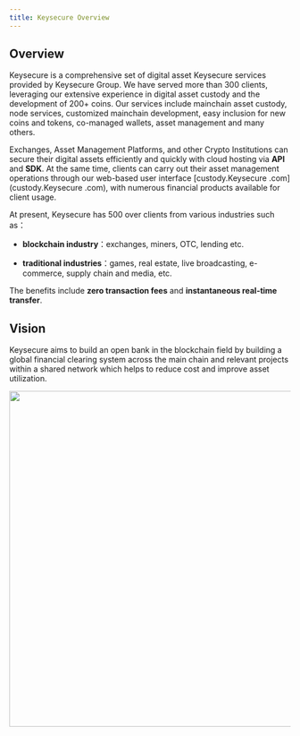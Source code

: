 ```yaml
---
title: Keysecure Overview
---
```


## Overview

Keysecure is a comprehensive set of digital asset Keysecure services provided by Keysecure Group. We have served more than 300 clients, leveraging our extensive experience in digital asset custody and the development of 200+ coins. Our services include mainchain asset custody, node services, customized mainchain development, easy inclusion for new coins and tokens, co-managed wallets, asset management and many others.

Exchanges, Asset Management Platforms, and other Crypto Institutions can secure their digital assets efficiently and quickly with cloud hosting via **API** and **SDK**. At the same time, clients can carry out their asset management operations through our web-based user interface [custody.Keysecure .com](custody.Keysecure .com), with numerous financial products available for client usage.

At present, Keysecure has 500 over clients from various industries such as：

- **blockchain industry**：exchanges, miners, OTC, lending etc.

- **traditional industries**：games, real estate, live broadcasting, e-commerce, supply chain and media, etc.

The benefits include **zero transaction fees** and **instantaneous real-time transfer**.


## Vision

Keysecure aims to build an open bank in the blockchain field by building a global financial clearing system across the main chain and relevant projects within a shared network which helps to reduce cost and improve asset utilization.

<div className="w-full flex items-center justify-center">
    <img src="/images/apis/yuanjing-en.png" width="600"/>
</div>